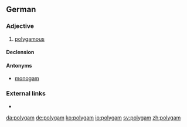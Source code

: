 ==German==

===Adjective===
{{de-adj|-}}

# [[polygamous]]

====Declension====
{{de-decl-adj-notcomp|polygam}}

====Antonyms====
*[[monogam]]

===External links===
* {{R:Duden}}

[[da:polygam]]
[[de:polygam]]
[[ko:polygam]]
[[io:polygam]]
[[sv:polygam]]
[[zh:polygam]]